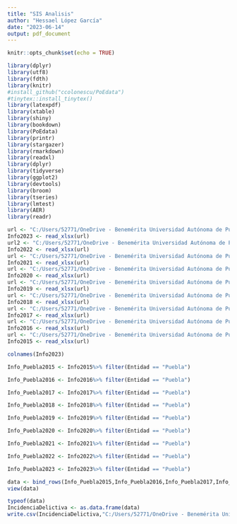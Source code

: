 ```yaml
---
title: "SIS Analisis"
author: "Hessael López García"
date: "2023-06-14"
output: pdf_document
---
```


```r
knitr::opts_chunk$set(echo = TRUE)
```

```r
library(dplyr)
library(utf8)
library(fdth)
library(knitr)
#install_github("ccolonescu/PoEdata")
#tinytex::install_tinytex()
library(latexpdf)
library(xtable)
library(shiny)
library(bookdown)
library(PoEdata)
library(printr)
library(stargazer)
library(rmarkdown)
library(readxl)
library(dplyr)
library(tidyverse)
library(ggplot2)
library(devtools)
library(broom)
library(tseries)
library(lmtest)
library(AER)
library(readr)
```
```r
url <- "C:/Users/52771/OneDrive - Benemérita Universidad Autónoma de Puebla/Análisis de Datos Primavera 2023/projects/SIS/SIS-Geo/Git Analisis/Incidencia Delictiva/Incidencia Secretariado/2023.xlsx"
Info2023 <- read_xlsx(url)
url2 <- "C:/Users/52771/OneDrive - Benemérita Universidad Autónoma de Puebla/Análisis de Datos Primavera 2023/projects/SIS/SIS-Geo/Git Analisis/Incidencia Delictiva/Incidencia Secretariado/2022.xlsx"
Info2022 <- read_xlsx(url)
url <- "C:/Users/52771/OneDrive - Benemérita Universidad Autónoma de Puebla/Análisis de Datos Primavera 2023/projects/SIS/SIS-Geo/Git Analisis/Incidencia Delictiva/Incidencia Secretariado/2021.xlsx"
Info2021 <- read_xlsx(url)
url <- "C:/Users/52771/OneDrive - Benemérita Universidad Autónoma de Puebla/Análisis de Datos Primavera 2023/projects/SIS/SIS-Geo/Git Analisis/Incidencia Delictiva/Incidencia Secretariado/2020.xlsx"
Info2020 <- read_xlsx(url)
url <- "C:/Users/52771/OneDrive - Benemérita Universidad Autónoma de Puebla/Análisis de Datos Primavera 2023/projects/SIS/SIS-Geo/Git Analisis/Incidencia Delictiva/Incidencia Secretariado/2019.xlsx"
Info2019 <- read_xlsx(url)
url <- "C:/Users/52771/OneDrive - Benemérita Universidad Autónoma de Puebla/Análisis de Datos Primavera 2023/projects/SIS/SIS-Geo/Git Analisis/Incidencia Delictiva/Incidencia Secretariado/2018.xlsx"
Info2018 <- read_xlsx(url)
url <- "C:/Users/52771/OneDrive - Benemérita Universidad Autónoma de Puebla/Análisis de Datos Primavera 2023/projects/SIS/SIS-Geo/Git Analisis/Incidencia Delictiva/Incidencia Secretariado/2017.xlsx"
Info2017 <- read_xlsx(url)
url <- "C:/Users/52771/OneDrive - Benemérita Universidad Autónoma de Puebla/Análisis de Datos Primavera 2023/projects/SIS/SIS-Geo/Git Analisis/Incidencia Delictiva/Incidencia Secretariado/2016.xlsx"
Info2016 <- read_xlsx(url)
url <- "C:/Users/52771/OneDrive - Benemérita Universidad Autónoma de Puebla/Análisis de Datos Primavera 2023/projects/SIS/SIS-Geo/Git Analisis/Incidencia Delictiva/Incidencia Secretariado/2015.xlsx"
Info2015 <- read_xlsx(url)
```
```r
colnames(Info2023)
```

```r

Info_Puebla2015 <- Info2015%>% filter(Entidad == "Puebla") 

Info_Puebla2016 <- Info2016%>% filter(Entidad == "Puebla") 

Info_Puebla2017 <- Info2017%>% filter(Entidad == "Puebla") 

Info_Puebla2018 <- Info2018%>% filter(Entidad == "Puebla") 

Info_Puebla2019 <- Info2019%>% filter(Entidad == "Puebla") 

Info_Puebla2020 <- Info2020%>% filter(Entidad == "Puebla") 

Info_Puebla2021 <- Info2021%>% filter(Entidad == "Puebla") 

Info_Puebla2022 <- Info2022%>% filter(Entidad == "Puebla") 

Info_Puebla2023 <- Info2023%>% filter(Entidad == "Puebla") 
```
```r
data <- bind_rows(Info_Puebla2015,Info_Puebla2016,Info_Puebla2017,Info_Puebla2018,Info_Puebla2019,Info_Puebla2020,Info_Puebla2021,Info_Puebla2022,Info_Puebla2023)
view(data)

```
```r
typeof(data)
IncidenciaDelictiva <- as.data.frame(data)
write.csv(IncidenciaDelictiva,"C:/Users/52771/OneDrive - Benemérita Universidad Autónoma de Puebla/Análisis de Datos Primavera 2023/projects/SIS/SIS-Geo/Git Analisis/Incidencia Delictiva/Bases de datos/IncidenciaDelictiva.csv", row.names=TRUE)
```




